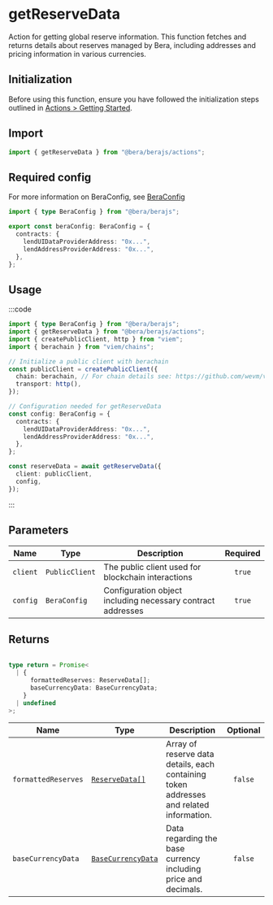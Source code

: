 # getReserveData

Action for getting global reserve information. This function fetches and returns details about reserves managed by Bera, including addresses and pricing information in various currencies.

## Initialization

Before using this function, ensure you have followed the initialization steps outlined in [Actions > Getting Started](/actions/getting-started).

## Import

```ts
import { getReserveData } from "@bera/berajs/actions";
```

## Required config

For more information on BeraConfig, see [BeraConfig](/bera-config/)

```ts twoslash
import { type BeraConfig } from "@bera/berajs";

export const beraConfig: BeraConfig = {
  contracts: {
    lendUIDataProviderAddress: "0x...",
    lendAddressProviderAddress: "0x...",
  },
};
```

## Usage

:::code

```ts [example.ts]
import { type BeraConfig } from "@bera/berajs";
import { getReserveData } from "@bera/berajs/actions";
import { createPublicClient, http } from "viem";
import { berachain } from "viem/chains";

// Initialize a public client with berachain
const publicClient = createPublicClient({
  chain: berachain, // For chain details see: https://github.com/wevm/viem/blob/main/src/chains/index.ts
  transport: http(),
});

// Configuration needed for getReserveData
const config: BeraConfig = {
  contracts: {
    lendUIDataProviderAddress: "0x...",
    lendAddressProviderAddress: "0x...",
  },
};

const reserveData = await getReserveData({
  client: publicClient,
  config,
});
```

:::

## Parameters

| Name     | Type           | Description                                                 | Required |
| -------- | -------------- | ----------------------------------------------------------- | :------: |
| `client` | `PublicClient` | The public client used for blockchain interactions          |  `true`  |
| `config` | `BeraConfig`   | Configuration object including necessary contract addresses |  `true`  |

## Returns

```ts

type return = Promise<
  | {
      formattedReserves: ReserveData[];
      baseCurrencyData: BaseCurrencyData;
    }
  | undefined
>;
```

| Name                | Type                                          | Description                                                                             | Optional |
| ------------------- | --------------------------------------------- | --------------------------------------------------------------------------------------- | :------: |
| `formattedReserves` | [`ReserveData[]`](/types/ReserveData)         | Array of reserve data details, each containing token addresses and related information. | `false`  |
| `baseCurrencyData`  | [`BaseCurrencyData`](/types/BaseCurrencyData) | Data regarding the base currency including price and decimals.                          | `false`  |
